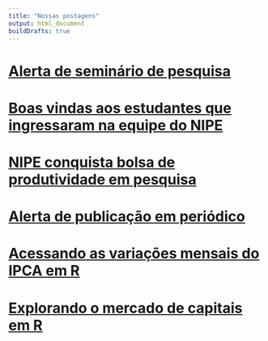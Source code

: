 ```yaml
---
title: "Nossas postagens"
output: html_document
buildDrafts: true
---
```


# [Alerta de seminário de pesquisa](/2025/03/06/alerta-de-seminario-de-pesquisa/)

# [Boas vindas aos estudantes que ingressaram na equipe do NIPE](/2025/05/13/boas-vindas-aos-estudantes-que-ingressaram-na-equipe-do-nipe/)

# [NIPE conquista bolsa de produtividade em pesquisa](/2025/05/08/nipe-conquista-bolsa-de-produtividade-em-pesquisa/)

# [Alerta de publicação em periódico](/2025/05/06/alerta-de-publicação-em-periódico/)

# [Acessando as variações mensais do IPCA em R](/2025/01/02/acessando-as-variações-mensais-do-ipca-em-r/)

# [Explorando o mercado de capitais em R](/2025/01/01/explorando-o-mercado-de-capitais-em-r/)
